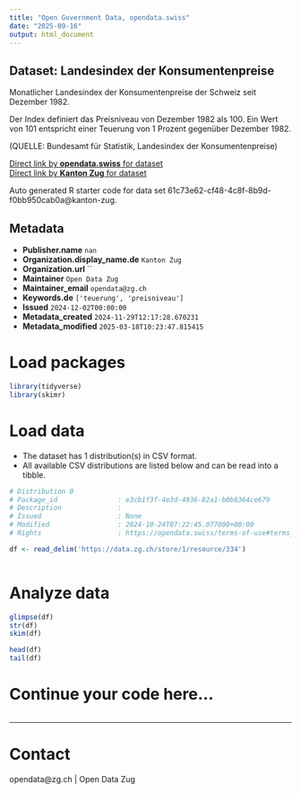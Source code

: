```yaml
---
title: "Open Government Data, opendata.swiss"
date: "2025-09-16"
output: html_document
---
```


## Dataset: Landesindex der Konsumentenpreise

Monatlicher Landesindex der Konsumentenpreise der Schweiz seit Dezember 1982.

Der Index definiert das Preisniveau von Dezember 1982 als 100. Ein Wert von 101 entspricht einer Teuerung von 1 Prozent gegenüber Dezember 1982.

(QUELLE: Bundesamt für Statistik, Landesindex der Konsumentenpreise)

[Direct link by **opendata.swiss** for dataset](https://opendata.swiss/de/dataset/landesindex-der-konsumentenpreise)<br>
[Direct link by **Kanton Zug** for dataset](https://www.zg.ch/behoerden/gesundheitsdirektion/statistikfachstelle/themen/Preise)

Auto generated R starter code for data set 61c73e62-cf48-4c8f-8b9d-f0bb950cab0a@kanton-zug.

## Metadata

- **Publisher.name** `nan`
- **Organization.display_name.de** `Kanton Zug`
- **Organization.url** ``
- **Maintainer** `Open Data Zug`
- **Maintainer_email** `opendata@zg.ch`
- **Keywords.de** `['teuerung', 'preisniveau']`
- **Issued** `2024-12-02T00:00:00`
- **Metadata_created** `2024-11-29T12:17:28.670231`
- **Metadata_modified** `2025-03-18T10:23:47.815415`


# Load packages

```r

library(tidyverse)
library(skimr)

```

# Load data

-   The dataset has 1 distribution(s) in CSV format.
-   All available CSV distributions are listed below and can be read into a tibble.

```r

# Distribution 0
# Package_id               : e3cb1f3f-4e3d-4936-82a1-b0b8364ce679
# Description              : 
# Issued                   : None
# Modified                 : 2024-10-24T07:22:45.077000+00:00
# Rights                   : https://opendata.swiss/terms-of-use#terms_by

df <- read_delim('https://data.zg.ch/store/1/resource/334')



```

# Analyze data

```r

glimpse(df)
str(df)
skim(df)

head(df)
tail(df)

```

# Continue your code here...

```r

```

------------------------------------------------------------------------

# Contact

opendata@zg.ch | Open Data Zug
